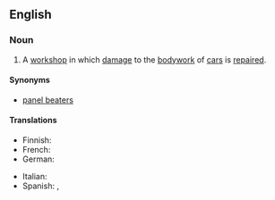 ==English==

===Noun===
{{en-noun}}

# {{lb|en|US}} A [[workshop]] in which [[damage]] to the [[bodywork]] of [[car]]s is [[repair]]ed.

====Synonyms====
* [[panel beaters]]

====Translations====
{{trans-top|body shop}}
* Finnish: {{t|fi|peltikorjaamo}}
* French: {{t+|fr|carrosserie|f}}
* German: {{t-needed|de}}
{{trans-mid}}
* Italian: {{t+|it|carrozzeria|f}}
* Spanish: {{t|es|chapista|f}}, {{t|es|latonería|f}}
{{trans-bottom}}